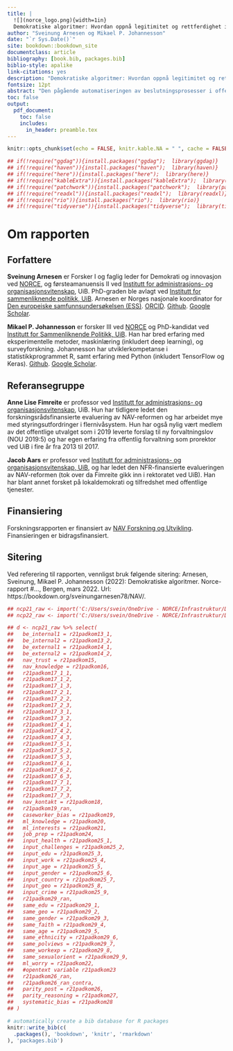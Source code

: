```yaml
--- 
title: |
  ![](norce_logo.png){width=1in}  
  Demokratiske algoritmer: Hvordan oppnå legitimitet og rettferdighet i automatiserte beslutningsprosesser i offentlig forvaltning
author: "Sveinung Arnesen og Mikael P. Johannesson"  
date: "`r Sys.Date()`"
site: bookdown::bookdown_site
documentclass: article
bibliography: [book.bib, packages.bib]
biblio-style: apalike
link-citations: yes
description: "Demokratiske algoritmer: Hvordan oppnå legitimitet og rettferdighet i automatiserte beslutningsprosesser i offentlig forvaltning"
fontsize: 12pt
abstract: "Den pågående automatiseringen av beslutningsprosesser i offentlig forvaltning representerer en omveltning innenfor byråkratisk myndighetsutøvelse. Tilgang på store mengder relevant digital data og økende muligheter for å behandle informasjonen gjør at oppgaver som tidligere måtte behandles manuelt kan overlates til hel- eller halvautomatiserte prosesser med vesentlig redusert menneskelig inngripen. På den ene siden gir denne utviklingen store effektiviseringsmuligheter og potensial for offentlige besparelser. På den andre siden er ivaretakelsen av forvaltningens legitimitet i befolkningen et risikoaspekt i denne utviklingen. Det overordnede målet med denne rapporten er å studere ut fra et demokratiperspektiv om, og i så fall hvordan, oppfattelsen av NAV som institusjon blant innbyggere i Norge påvirkes av en overgang til økt grad av automatisert saksbehandling."
toc: false
output:
  pdf_document:
    toc: false
    includes:
      in_header: preamble.tex
---
```

```r
knitr::opts_chunk$set(echo = FALSE, knitr.kable.NA = " ", cache = FALSE, warning = FALSE)

## if(!require("ggdag")){install.packages("ggdag");  library(ggdag)}
## if(!require("haven")){install.packages("haven");  library(haven)}
## if(!require("here")){install.packages("here");  library(here)}
## if(!require("kableExtra")){install.packages("kableExtra");  library(kableExtra)}
## if(!require("patchwork")){install.packages("patchwork");  library(patchwork)}
## if(!require("readxl")){install.packages("readxl");  library(readxl)}
## if(!require("rio")){install.packages("rio");  library(rio)}
## if(!require("tidyverse")){install.packages("tidyverse");  library(tidyverse)}
```

\newpage
\tableofcontents 

\newpage
# Om rapporten {-}

<!-- ![](figs/png/nav_ordsky.png) -->
<!-- ## Kort sammendrag -->

<!-- Den pågående automatiseringen av beslutningsprosesser i offentlig forvaltning representerer en omveltning innenfor byråkratisk myndighetsutøvelse. -->
<!-- Tilgang på store mengder relevant digital data og økende muligheter for å behandle informasjonen gjør at oppgaver som tidligere måtte behandles manuelt kan overlates til hel- eller halvautomatiserte prosesser med vesentlig redusert menneskelig inngripen. -->
<!-- På den ene siden gir denne utviklingen store effektiviseringsmuligheter og potensial for offentlige besparelser. -->
<!-- På den andre siden er ivaretakelsen av forvaltningens legitimitet i befolkningen et risikoaspekt i denne utviklingen. -->
<!-- Det overordnede målet med denne rapporten er å studere ut fra et demokratiperspektiv om, og i så fall hvordan, oppfattelsen av NAV som institusjon blant innbyggere i Norge påvirkes av en overgang til økt grad av automatisert saksbehandling. -->

## Forfattere {-}


**Sveinung Arnesen** er Forsker I og faglig leder for Demokrati og innovasjon ved [NORCE](https://www.norceresearch.no/personer/sveinung-arnesen), og førsteamanuensis II ved [Institutt for administrasjons- og organisasjonsvitenskap](https://www.uib.no/personer/Sveinung.Arnesen), UiB. 
PhD-graden ble avlagt ved [Institutt for sammenliknende politikk, UiB](https://www.uib.no/sampol). 
Arnesen er Norges nasjonale koordinator for [Den europeiske samfunnsundersøkelsen (ESS)](europeansocialsurvey.org). [ORCID](https://orcid.org/0000-0002-2825-0664). [Github](https://github.com/SveinungA/). [Google Scholar](https://scholar.google.com/citations?user=xz8JwjAAAAAJ&hl=no&oi=ao).

**Mikael P. Johannesson** er forsker III ved [NORCE](https://www.norceresearch.no/personer/sveinung-arnesen) og PhD-kandidat ved [Institutt for Sammenliknende Politikk, UiB](https://www.uib.no/sampol).
Han har bred erfaring med eksperimentelle metoder, maskinlæring (inkludert deep learning), og surveyforskning.
Johannesson har utviklerkompetanse i statistikkprogrammet R, samt erfaring med Python (inkludert TensorFlow og Keras). [Github](https://github.com/mikajoh). [Google Scholar](https://scholar.google.com/citations?user=wG8CyVUAAAAJ&hl=no&oi=ao).

## Referansegruppe  {-}

**Anne Lise Fimreite** er professor ved [Institutt for administrasjons- og organisasjonsvitenskap](https://www.uib.no/personer/Anne.Lise.Fimreite), UiB.
Hun har tidligere ledet den forskningsrådsfinansierte evaluering av NAV-reformen og har arbeidet mye med styringsutfordringer i flernivåsystem. 
Hun har også nylig vært medlem av det offentlige utvalget som i 2019 leverte forslag til ny forvaltningslov (NOU 2019:5) og har egen erfaring fra offentlig forvaltning som prorektor ved UiB i fire år fra 2013 til 2017. 

**Jacob Aars** er professor ved [Institutt for administrasjons- og organisasjonsvitenskap, UiB](https://www.uib.no/personer/Jacob.Aars), og har ledet den NFR-finansierte evalueringen av NAV-reformen (tok over da Fimreite gikk inn i rektoratet ved UiB). 
Han har blant annet forsket på lokaldemokrati og tilfredshet med offentlige tjenester.

## Finansiering {-}
Forskningsrapporten er finansiert av [NAV Forskning og Utvikling](https://www.nav.no/no/nav-og-samfunn/kunnskap/fou-midler/pagaende-fou-prosjekter2/navs-tiltak-og-virkemidler).
Finansieringen er bidragsfinansiert.

## Sitering {-}

Ved referering til rapporten, vennligst bruk følgende sitering:
Arnesen, Sveinung, Mikael P. Johannesson (2022): Demokratiske algoritmer. Norce-rapport #..., Bergen, mars 2022. Url: https://bookdown.org/sveinungarnesen78/NAV/.


```r
## ncp21_raw <- import('C:/Users/svein/OneDrive - NORCE/Infrastruktur/Digsscore/Medborgerpanelet/2021-2/Norsk medborgerpanel - runde 21 - v-100-O.sav')
## ncp22_raw <- import('C:/Users/svein/OneDrive - NORCE/Infrastruktur/Digsscore/Medborgerpanelet/2021-3/Norsk medborgerpanel - runde 22 - v-100-O.sav')

## d <- ncp21_raw %>% select(
##   be_internal1 = r21padkom13_1,
##   be_internal2 = r21padkom13_2,
##   be_external1 = r21padkom14_1,
##   be_external2 = r21padkom14_2,
##   nav_trust = r21padkom15,
##   nav_knowledge = r21padkom16,
##   r21padkom17_1_1,
##   r21padkom17_1_2,
##   r21padkom17_1_3,
##   r21padkom17_2_1,
##   r21padkom17_2_2,
##   r21padkom17_2_3,
##   r21padkom17_3_1,
##   r21padkom17_3_2,
##   r21padkom17_4_1,
##   r21padkom17_4_2,
##   r21padkom17_4_3,
##   r21padkom17_5_1,
##   r21padkom17_5_2,
##   r21padkom17_5_3,
##   r21padkom17_6_1,
##   r21padkom17_6_2,
##   r21padkom17_6_3,
##   r21padkom17_7_1,
##   r21padkom17_7_2,
##   r21padkom17_7_3,
##   nav_kontakt = r21padkom18,
##   r21padkom19_ran,
##   caseworker_bias = r21padkom19,
##   ml_knowledge = r21padkom20,
##   ml_interests = r21padkom21,
##   job_prep = r21padkom24,
##   input_health = r21padkom25_1,
##   input_challenges = r21padkom25_2,
##   input_edu = r21padkom25_3,
##   input_work = r21padkom25_4,
##   input_age = r21padkom25_5,
##   input_gender = r21padkom25_6,
##   input_country = r21padkom25_7,
##   input_geo = r21padkom25_8,
##   input_crime = r21padkom25_9,
##   r21padkom29_ran,
##   same_edu = r21padkom29_1,
##   same_geo = r21padkom29_2,
##   same_gender = r21padkom29_3,
##   same_faith = r21padkom29_4,
##   same_age = r21padkom29_5,
##   same_ethnicity = r21padkom29_6,
##   same_polviews = r21padkom29_7,
##   same_workexp = r21padkom29_8,
##   same_sexualorient = r21padkom29_9,
##   ml_worry = r21padkom22,
##   #opentext variable r21padkom23
##   r21padkom26_ran,
##   r21padkom26_ran_contra,
##   parity_post = r21padkom26,
##   parity_reasoning = r21padkom27,
##   systematic_bias = r21padkom28
## )
```


```r
# automatically create a bib database for R packages
knitr::write_bib(c(
  .packages(), 'bookdown', 'knitr', 'rmarkdown'
), 'packages.bib')
```
